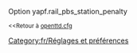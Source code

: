 {{fr/Amorce}}
Option yapf.rail_pbs_station_penalty

<small><<Retour à [[fr/Archive/Manual/Settings/Openttd.cfg|openttd.cfg]]</small>
[[Category:fr/Réglages et préférences]]